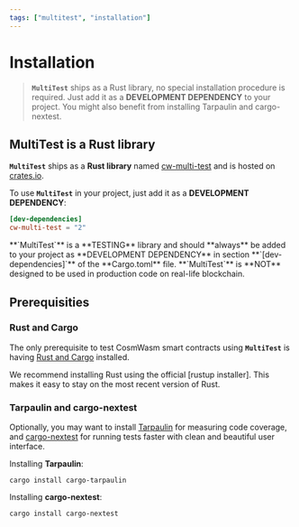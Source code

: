 ```yaml
---
tags: ["multitest", "installation"]
---
```



[rustup installer]: https://rustup.rs
[Rust and Cargo]: https://www.rust-lang.org/tools/install
[Tarpaulin]: https://github.com/xd009642/tarpaulin
[cargo-nextest]: https://nexte.st
[cw-multi-test]: https://crates.io/crates/cw-multi-test
[crates.io]: https://crates.io

# Installation

> **`MultiTest`** ships as a Rust library, no special installation procedure is required. Just add
> it as a **DEVELOPMENT DEPENDENCY** to your project. You might also benefit from installing
> Tarpaulin and cargo-nextest.

## MultiTest is a Rust library

**`MultiTest`** ships as a **Rust library** named [cw-multi-test] and is hosted on [crates.io].

To use **`MultiTest`** in your project, just add it as a **DEVELOPMENT DEPENDENCY**:

```toml filename="Cargo.toml" copy
[dev-dependencies]
cw-multi-test = "2"
```

<Callout emoji="🚨">
  **`MultiTest`** is a **TESTING** library and should **always** be added to your project as
  **DEVELOPMENT DEPENDENCY** in section **`[dev-dependencies]`** of the **Cargo.toml** file.
</Callout>

<Callout emoji="🛑">
  **`MultiTest`** is **NOT** designed to be used in production code on real-life blockchain.
</Callout>

## Prerequisities

### Rust and Cargo

The only prerequisite to test CosmWasm smart contracts using **`MultiTest`** is having [Rust
and Cargo] installed.

<Callout type="info" emoji="☉">
  We recommend installing Rust using the official [rustup installer]. This makes it easy to stay on
  the most recent version of Rust.
</Callout>

### Tarpaulin and cargo-nextest

Optionally, you may want to install [Tarpaulin] for measuring code coverage, and [cargo-nextest] for
running tests faster with clean and beautiful user interface.

Installing **Tarpaulin**:

```shell copy filename="TERMINAL"
cargo install cargo-tarpaulin
```

Installing **cargo-nextest**:

```shell copy filename="TERMINAL"
cargo install cargo-nextest
```
